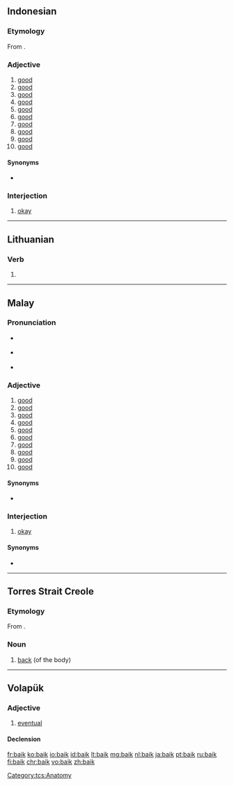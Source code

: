 ==Indonesian==

===Etymology===
From {{etyl|ms|id}} {{term|baik|lang=ms}}.

===Adjective===
{{head|id|adjective}}

# [[good]] {{gloss|acting in the interest of good; ethical (good intentions)}}
# [[good]] {{gloss|useful for a particular purpose (it’s a good watch)}}
# [[good]] {{gloss|of food, edible; not stale or rotten}}
# [[good]] {{gloss|of food, having a particularly pleasant taste}}
# [[good]] {{gloss|healthful}}
# [[good]] {{gloss|pleasant; enjoyable}}
# [[good]] {{gloss|of people, competent or talented}}
# [[good]] {{gloss|effective}}
# [[good]] {{gloss|favourable}}
# [[good]] {{gloss|beneficial; worthwhile}}

====Synonyms====
* {{l|id|bagus}}

===Interjection===
{{head|id|interjection}}

# [[okay]] {{gloss|Used to indicate agreement or acceptance}}

----

==Lithuanian==

===Verb===
{{head|lt}}

# {{lt-form-verb|2s|imp|baigti}}

----

==Malay==

===Pronunciation===
* {{a|Johor-Selangor}} {{IPA|/baeʔ/|lang=ms}}
* {{a|Riau-Lingga}} {{IPA|/baɪʔ/|lang=ms}}
* {{rhymes|aeʔ|eʔ|lang=ms}}

===Adjective===
{{head|ms|adjective}}

# [[good]] {{gloss|acting in the interest of good; ethical (good intentions)}}
# [[good]] {{gloss|useful for a particular purpose (it’s a good watch)}}
# [[good]] {{gloss|of food, edible; not stale or rotten}}
# [[good]] {{gloss|of food, having a particularly pleasant taste}}
# [[good]] {{gloss|healthful}}
# [[good]] {{gloss|pleasant; enjoyable}}
# [[good]] {{gloss|of people, competent or talented}}
# [[good]] {{gloss|effective}}
# [[good]] {{gloss|favourable}}
# [[good]] {{gloss|beneficial; worthwhile}}

====Synonyms====
* {{l|ms|bagus}}

===Interjection===
{{head|ms|interjection}}

# [[okay]] {{gloss|Used to indicate agreement or acceptance}}

====Synonyms====
* {{l|ms|okey}}

----

==Torres Strait Creole==

===Etymology===
From {{etyl|en|tcs}} {{term|back|lang=en}}.

===Noun===
{{head|tcs|noun}}

# [[back]] (of the body)

[[Category:tcs:Anatomy]]

----

==Volapük==

===Adjective===
{{head|vo|adjective}}

# [[eventual]]

====Declension====
{{vo-decl-adj}}

[[fr:baik]]
[[ko:baik]]
[[io:baik]]
[[id:baik]]
[[lt:baik]]
[[mg:baik]]
[[nl:baik]]
[[ja:baik]]
[[pt:baik]]
[[ru:baik]]
[[fi:baik]]
[[chr:baik]]
[[vo:baik]]
[[zh:baik]]